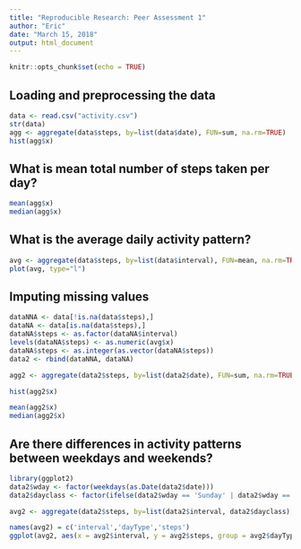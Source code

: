 ---
title: "Reproducible Research: Peer Assessment 1"
author: "Eric"
date: "March 15, 2018"
output: html_document
---

```{r setup, include=FALSE}
knitr::opts_chunk$set(echo = TRUE)
```


## Loading and preprocessing the data


```{r}
data <- read.csv("activity.csv")
str(data)
agg <- aggregate(data$steps, by=list(data$date), FUN=sum, na.rm=TRUE)
hist(agg$x)
````

## What is mean total number of steps taken per day?

````{r}
mean(agg$x)
median(agg$x)
````

## What is the average daily activity pattern?

````{r}
avg <- aggregate(data$steps, by=list(data$interval), FUN=mean, na.rm=TRUE)
plot(avg, type="l")
````


## Imputing missing values

````{r}
dataNNA <- data[!is.na(data$steps),]
dataNA <- data[is.na(data$steps),]
dataNA$steps <- as.factor(dataNA$interval)
levels(dataNA$steps) <- as.numeric(avg$x)
dataNA$steps <- as.integer(as.vector(dataNA$steps))
data2 <- rbind(dataNNA, dataNA)

agg2 <- aggregate(data2$steps, by=list(data2$date), FUN=sum, na.rm=TRUE)

hist(agg2$x)

mean(agg2$x)
median(agg2$x)
````


## Are there differences in activity patterns between weekdays and weekends?

````{r}
library(ggplot2)
data2$wday <- factor(weekdays(as.Date(data2$date)))
data2$dayclass <- factor(ifelse(data2$wday == 'Sunday' | data2$wday == 'Saturday', 'weekend', 'weekday'))

avg2 <- aggregate(data2$steps, by=list(data2$interval, data2$dayclass), FUN=mean, na.rm=TRUE)

names(avg2) = c('interval','dayType','steps')
ggplot(avg2, aes(x = avg2$interval, y = avg2$steps, group = avg2$dayType)) + geom_line() + facet_grid(avg2$dayType ~.) + labs(x = "Interval", y = "Avg Steps", title = "Activity")
````
